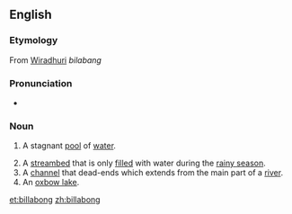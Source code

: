 ==English==

===Etymology===
From [[wikipedia:Wiradhuri language|Wiradhuri]] ''bilabang''

===Pronunciation===
* {{rhymes|ɒŋ}}

===Noun===
{{en-noun}}

# {{Australia}} A stagnant [[pool]] of [[water]].
# A [[streambed]] that is only [[filled]] with water during the [[rainy season]].
# A [[channel]] that dead-ends which extends from the main part of a [[river]].
# An [[oxbow lake]].

[[et:billabong]]
[[zh:billabong]]